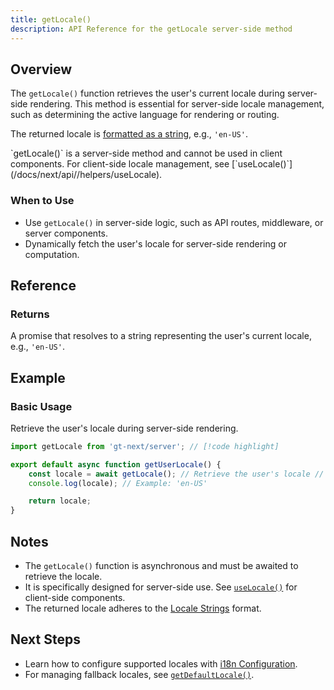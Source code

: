 ```yaml
---
title: getLocale()
description: API Reference for the getLocale server-side method
---
```


## Overview

The `getLocale()` function retrieves the user's current locale during server-side rendering.
This method is essential for server-side locale management, such as determining the active language for rendering or routing.

The returned locale is [formatted as a string](/docs/reference/locale-strings), e.g., `'en-US'`.

<Callout>
    `getLocale()` is a server-side method and cannot be used in client components. For client-side locale management, see [`useLocale()`](/docs/next/api//helpers/useLocale).
</Callout>

### When to Use

- Use `getLocale()` in server-side logic, such as API routes, middleware, or server components.
- Dynamically fetch the user's locale for server-side rendering or computation.

## Reference

### Returns

A promise that resolves to a string representing the user's current locale, e.g., `'en-US'`.

## Example

### Basic Usage

Retrieve the user's locale during server-side rendering.

```javascript title="src/server/getUserLocale.js" copy
import getLocale from 'gt-next/server'; // [!code highlight]

export default async function getUserLocale() {
    const locale = await getLocale(); // Retrieve the user's locale // [!code highlight]
    console.log(locale); // Example: 'en-US'

    return locale;
}
```

## Notes
 * The `getLocale()` function is asynchronous and must be awaited to retrieve the locale.
 * It is specifically designed for server-side use. See [`useLocale()`](/docs/next/api//helpers/useLocale) for client-side components.
 * The returned locale adheres to the [Locale Strings](/docs/reference/locale-strings) format.

## Next Steps
 * Learn how to configure supported locales with [i18n Configuration](/docs/next/reference/i18n-configuration).
 * For managing fallback locales, see [`getDefaultLocale()`](/docs/next/api/helpers/getDefaultLocale).